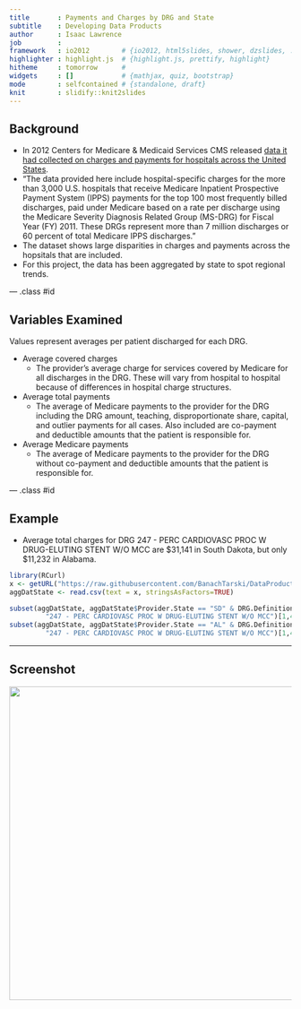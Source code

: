 ```yaml
---
title       : Payments and Charges by DRG and State
subtitle    : Developing Data Products
author      : Isaac Lawrence
job         : 
framework   : io2012        # {io2012, html5slides, shower, dzslides, ...}
highlighter : highlight.js  # {highlight.js, prettify, highlight}
hitheme     : tomorrow      # 
widgets     : []            # {mathjax, quiz, bootstrap}
mode        : selfcontained # {standalone, draft}
knit        : slidify::knit2slides
---
```


## Background

* In 2012 Centers for Medicare & Medicaid Services CMS released [data it had collected on charges and payments for hospitals across the United States](https://data.cms.gov/Medicare/Inpatient-Prospective-Payment-System-IPPS-Provider/97k6-zzx3/about).
* "The data provided here include hospital-specific charges for the more than 3,000 U.S. hospitals that receive Medicare Inpatient Prospective Payment System (IPPS) payments for the top 100 most frequently billed discharges, paid under Medicare based on a rate per discharge using the Medicare Severity Diagnosis Related Group (MS-DRG) for Fiscal Year (FY) 2011. These DRGs represent more than 7 million discharges or 60 percent of total Medicare IPPS discharges."
* The dataset shows large disparities in charges and payments across the hopsitals that are included.
*  For this project, the data has been aggregated by state to spot regional trends.

--- .class #id 

## Variables Examined

Values represent averages per patient discharged for each DRG.

* Average covered charges
  * The provider's average charge for services covered by Medicare for all discharges in the DRG.  These will vary from hospital to hospital because of differences in hospital charge structures.
* Average total payments
  * The average of Medicare payments to the provider for the DRG including the DRG amount, teaching,  disproportionate share, capital, and outlier payments for all cases. Also included are co-payment and deductible amounts that the patient is responsible for.
* Average Medicare payments
  * The average of Medicare payments to the provider for the DRG without co-payment and deductible amounts that the patient is responsible for.
 

---  .class #id
 
## Example

* Average total charges for DRG 247 - PERC CARDIOVASC PROC W DRUG-ELUTING STENT W/O MCC are $31,141 in South Dakota, but only $11,232 in Alabama.
```r
library(RCurl)
x <- getURL("https://raw.githubusercontent.com/BanachTarski/DataProductsProject/master/PaymentsAndCharges_ByState.csv")
aggDatState <- read.csv(text = x, stringsAsFactors=TRUE)
```

```r
subset(aggDatState, aggDatState$Provider.State == "SD" & DRG.Definition == 
         "247 - PERC CARDIOVASC PROC W DRUG-ELUTING STENT W/O MCC")[1,4]
subset(aggDatState, aggDatState$Provider.State == "AL" & DRG.Definition == 
         "247 - PERC CARDIOVASC PROC W DRUG-ELUTING STENT W/O MCC")[1,4]
```

---

## Screenshot

<img height='560' src='screenshot.png' />